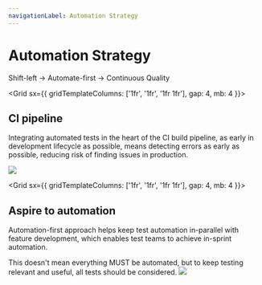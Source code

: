```yaml
---
navigationLabel: Automation Strategy
---
```


# Automation Strategy

<Message variant='secondary' mb={4}>
Shift-left -> Automate-first -> Continuous Quality
</Message>

<Grid  sx={{ gridTemplateColumns: ['1fr', '1fr', '1fr 1fr'], gap: 4, mb: 4 }}>  
<Box>

## CI pipeline

Integrating automated tests in the heart of the CI build pipeline, as early in development lifecycle as possible, means detecting errors as early as possible, reducing risk of finding issues in production.

</Box>
<Box>
<Image src="https://raw.githubusercontent.com/jaffamonkey/gatsby-theme-terminal/main/static/images/continuous.png" />
</Box>
</Grid> 

<Grid  sx={{ gridTemplateColumns: ['1fr', '1fr', '1fr 1fr'], gap: 4, mb: 4 }}>  
<Box>

## Aspire to automation

Automation-first approach helps keep test automation in-parallel with feature development, which enables test teams to achieve in-sprint automation.

This doesn't mean everything MUST be automated, but to keep testing relevant and useful, all tests should be considered.
</Box>
<Box>
<Image src="https://raw.githubusercontent.com/jaffamonkey/gatsby-theme-terminal/main/static/images/testfirst.png" />
</Box>
</Grid>